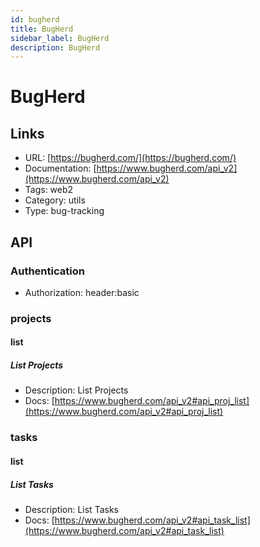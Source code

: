 ```yaml
---
id: bugherd
title: BugHerd
sidebar_label: BugHerd
description: BugHerd
---
```


# BugHerd

## Links

* URL: [https://bugherd.com/](https://bugherd.com/)
* Documentation: [https://www.bugherd.com/api_v2](https://www.bugherd.com/api_v2)
* Tags: web2
* Category: utils
* Type: bug-tracking

## API

### Authentication

* Authorization: header:basic

### projects

#### list

##### List Projects

* Description: List Projects
* Docs: [https://www.bugherd.com/api_v2#api_proj_list](https://www.bugherd.com/api_v2#api_proj_list)

### tasks

#### list

##### List Tasks

* Description: List Tasks
* Docs: [https://www.bugherd.com/api_v2#api_task_list](https://www.bugherd.com/api_v2#api_task_list)
